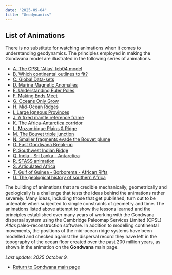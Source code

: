 ```yaml
---
date: "2025-09-04"
title: "Geodynamics"
---
```

## List of Animations

There is no substitute for watching animations when it comes to understanding geodynamics. The principles employed in making the Gondwana model are illustrated in the following series of animations. 

* [A. The CPSL 'Atlas' feb04 model](../feb04)
* [B. Which continental outlines to fit?](../grav.marg)
* [C. Global Data-sets](../starting-data)
* [D. Marine Magnetic Anomalies](../mar-mag-anom)
* [E. Understanding Euler Poles](../euler-poles)
* [F. Making Ends Meet](../making-ends-meet)
* [G. Oceans Only Grow](../oceansonlygrow)
* [H. Mid-Ocean Ridges](../mid-ocean-ridges)
* [I. Large Igneous Provinces](../large-igneous-provinces)
* [J. A fixed mantle reference frame](../fixed-is-fixed)
* [K. The Africa-Antarctica corridor](../africa-antarctica)
* [L. Mozambique Plains & Ridge](../moz-plains)
* [M. The Bouvet triple junction](../aac-anim-1)
* [N. Smaller fragments evade the Bouvet plume](../shun)
* [O. East Gondwana Break-up](../ego-aac-plates)
* [P. Southwest Indian Ridge](../swir-3)
* [Q. India - Sri Lanka - Antarctica](../sri-lanka-2)
* [R. STASS animation](../east-versus-west)
* [S. Articulated Africa](../articulated-africa)
* [T. Gulf of Guinea - Borborema - African Rifts](../guinea-1)
* [U. The geological history of southern Africa](../Africa-fabric)

The building of animations that are credible mechanically, geometrically and geologically is a challenge that tests the ideas behind the animations rather severely. Many ideas, including those that get published, turn out to be untenable when subjected to simple constraints of geometry and time. The animations listed above attempt to show the lessons learned and the principles established over many years of working with the Gondwana dispersal system using the Cambridge Paleomap Services Limited (CPSL) *Atlas* paleo-reconstruction software. In addition to modelling continental movements, the positions of the mid-ocean ridge systems have been modelled and checked against the dispersal record they have left in the topography of the ocean floor created over the past 200 million years, as shown in the animation on the **Gondwana** main page.

*Last update: 2025 October 9.*

* [Return to Gondwana main page](../../gondwana)

